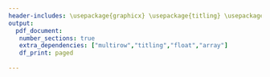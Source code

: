 ```yaml
---
header-includes: \usepackage{graphicx} \usepackage{titling} \usepackage{float} \floatplacement{figure}{H} \usepackage{array} \usepackage{indentfirst} \usepackage[portuguese]{babel} \usepackage{eso-pic} \usepackage{tikz}
output: 
  pdf_document:
   number_sections: true
   extra_dependencies: ["multirow","titling","float","array"]
   df_print: paged
   
---
```



\renewcommand{\tablename}{Tabela}
\renewcommand{\figurename}{Figura}
\renewcommand{\contentsname}{Sumário}
\renewcommand{\listfigurename}{Lista de Figuras}
\renewcommand{\listtablename}{Lista de Tabelas}

\newcommand\PlaceText[3]{%
\begin{tikzpicture}[remember picture,overlay]
\node[outer sep=0pt,inner sep=0pt,anchor=south west] 
  at ([xshift=#1,yshift=-#2]current page.north west) {#3};
\end{tikzpicture}%
}

\makeatletter
\begin{titlepage}




~\\
\vspace{3cm}
\begin{minipage}{0.65\textwidth}
\begin{flushleft}
{\fontsize{28}{24}\bf\sffamily Jovens Construtores}
\end{flushleft}
\vspace{3cm}
\begin{flushleft}
{\fontsize{20}{16}\sffamily Equipe:\\
  Igor Freitas \\
  João Pedro Fernandes \\
  Pedro Fernando \\
  Rafael Couto \\
  Wu Xin}
\end{flushleft}
\end{minipage}

\AddToShipoutPictureBG*{%]
    \AtPageLowerLeft{%
        \includegraphics[width=1.0\paperwidth]{kth-footer.jpeg}%
    }%
}

\PlaceText{65mm}{270mm}{\color{white}\fontsize{12}{0}\sffamily Consultoria Estatística }
\PlaceText{65mm}{275mm}{\color{white}\fontsize{8}{0}\sffamily Rio de Janeiro, 2022 }
\end{titlepage}
\makeatother
